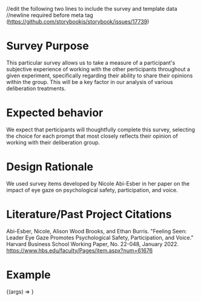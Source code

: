 //edit the following two lines to include the survey and template data
//newline required before meta tag (https://github.com/storybookjs/storybook/issues/17739)

<Meta title="Surveys/voice" component={SurveyWrapper} />

# Survey Purpose

This particular survey allows us to take a measure of a participant's subjective experience of working with the other perticipants throughout a given experiment, specifically regarding their ability to share their opinions within the group. This will be a key factor in our analysis of various deliberation treatments.

# Expected behavior

We expect that perticipants will thoughtfully complete this survey, selecting the choice for each prompt that most closely reflects their opinion of working with their deliberation group.

# Design Rationale

We used survey items developed by Nicole Abi-Esber in her paper on the impact of eye gaze on psychological safety, participation, and voice.

# Literature/Past Project Citations

Abi-Esber, Nicole, Alison Wood Brooks, and Ethan Burris. "Feeling Seen: Leader Eye Gaze Promotes Psychological Safety, Participation, and Voice." Harvard Business School Working Paper, No. 22-048, January 2022.
https://www.hbs.edu/faculty/Pages/item.aspx?num=61676

# Example

<Canvas>
  <Story name="voice" args={{ surveyJson: surveyJson }}>
    {(args) => <SurveyWrapper {...args} />}
  </Story>
</Canvas>
